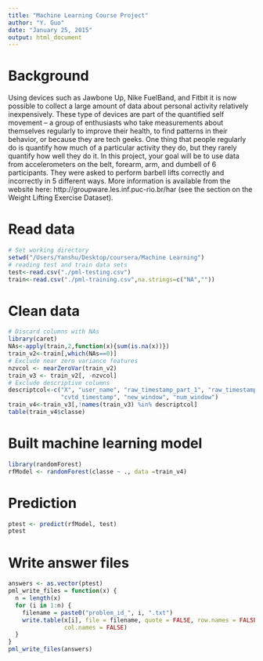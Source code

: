 ```yaml
---
title: "Machine Learning Course Project"
author: "Y. Guo"
date: "January 25, 2015"
output: html_document
---
```


# Background
Using devices such as Jawbone Up, Nike FuelBand, and Fitbit it is now possible to collect a large amount of data about personal activity relatively inexpensively. These type of devices are part of the quantified self movement – a group of enthusiasts who take measurements about themselves regularly to improve their health, to find patterns in their behavior, or because they are tech geeks. One thing that people regularly do is quantify how much of a particular activity they do, but they rarely quantify how well they do it. In this project, your goal will be to use data from accelerometers on the belt, forearm, arm, and dumbell of 6 participants. They were asked to perform barbell lifts correctly and incorrectly in 5 different ways. More information is available from the website here: http://groupware.les.inf.puc-rio.br/har (see the section on the Weight Lifting Exercise Dataset). 

# Read data
```r
# Set working directory
setwd("/Users/Yanshu/Desktop/coursera/Machine Learning")
# reading test and train data sets
test<-read.csv("./pml-testing.csv")
train<-read.csv("./pml-training.csv",na.strings=c("NA",""))
```

# Clean data
```r
# Discard columns with NAs
library(caret)
NAs<-apply(train,2,function(x){sum(is.na(x))})
train_v2<-train[,which(NAs==0)]
# Exclude near zero variance features
nzvcol <- nearZeroVar(train_v2)
train_v3 <- train_v2[, -nzvcol]
# Exclude descriptive columns
descriptcol<-c("X", "user_name", "raw_timestamp_part_1", "raw_timestamp_part_2", 
               "cvtd_timestamp", "new_window", "num_window")
train_v4<-train_v3[,!names(train_v3) %in% descriptcol]
table(train_v4$classe)
```

# Built machine learning model
```r
library(randomForest)
rfModel <- randomForest(classe ~ ., data =train_v4)
```

# Prediction
```r
ptest <- predict(rfModel, test)
ptest
```

# Write answer files
```r
answers <- as.vector(ptest)
pml_write_files = function(x) {
  n = length(x)
  for (i in 1:n) {
    filename = paste0("problem_id_", i, ".txt")
    write.table(x[i], file = filename, quote = FALSE, row.names = FALSE, 
                col.names = FALSE)
  }
}
pml_write_files(answers)
```

